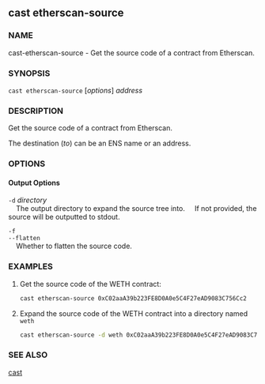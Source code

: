 
## cast etherscan-source

### NAME

cast-etherscan-source - Get the source code of a contract from Etherscan.

### SYNOPSIS

`cast etherscan-source` [*options*] _address_

### DESCRIPTION

Get the source code of a contract from Etherscan.

The destination (_to_) can be an ENS name or an address.

### OPTIONS

#### Output Options

`-d` _directory_  
&nbsp;&nbsp;&nbsp;&nbsp;The output directory to expand the source tree into.
&nbsp;&nbsp;&nbsp;&nbsp;If not provided, the source will be outputted to stdout.

`-f`  
`--flatten`  
&nbsp;&nbsp;&nbsp;&nbsp;Whether to flatten the source code.

<EtherscanOptions />
<CommonOptions />

### EXAMPLES

1. Get the source code of the WETH contract:

   ```sh
   cast etherscan-source 0xC02aaA39b223FE8D0A0e5C4F27eAD9083C756Cc2
   ```

2. Expand the source code of the WETH contract into a directory named `weth`
   ```sh
   cast etherscan-source -d weth 0xC02aaA39b223FE8D0A0e5C4F27eAD9083C756Cc2
   ```

### SEE ALSO

[cast](./cast.md)
